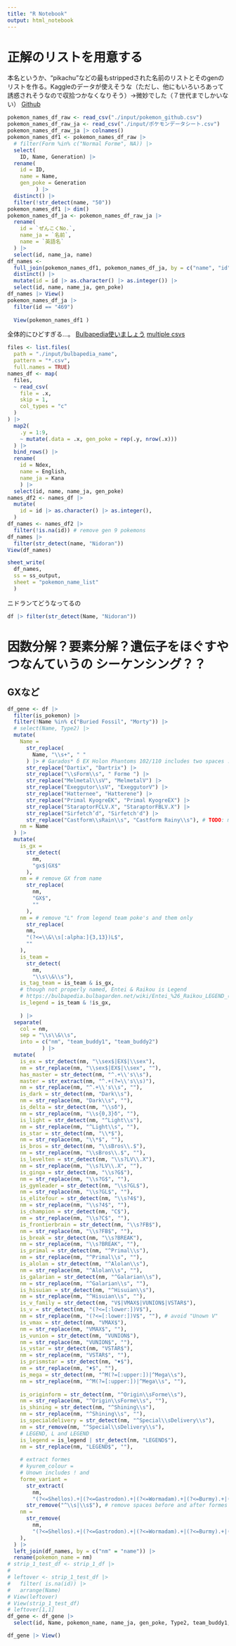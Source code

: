 ```yaml
---
title: "R Notebook"
output: html_notebook
---
```


# 正解のリストを用意する

本名というか、"pikachu"などの最もstrippedされた名前のリストとそのgenのリストを作る。Kaggleのデータが使えそうな（ただし、他にもいろいろあって誘惑されそうなので収拾つかなくなりそう）→微妙でした（７世代までしかいない）
[Github](https://github.com/lgreski/pokemonData/blob/master/Pokemon.csv)

```r
pokemon_names_df_raw <- read_csv("./input/pokemon_github.csv")
pokemon_names_df_raw_ja <- read_csv("./input/ポケモンデータシート.csv")
pokemon_names_df_raw_ja |> colnames()
pokemon_names_df1 <- pokemon_names_df_raw |> 
  # filter(Form %in% c("Normal Forme", NA)) |> 
  select(
    ID, Name, Generation) |> 
  rename(
    id = ID,
    name = Name, 
    gen_poke = Generation
         ) |> 
  distinct() |> 
  filter(!str_detect(name, "50"))
pokemon_names_df1 |> dim()
pokemon_names_df_ja <- pokemon_names_df_raw_ja |> 
  rename(
    id = `ぜんこくNo.`,
    name_ja = `名前`,
    name = `英語名`
  ) |> 
  select(id, name_ja, name)
df_names <- 
  full_join(pokemon_names_df1, pokemon_names_df_ja, by = c("name", "id")) |> 
  distinct() |> 
  mutate(id = id |> as.character() |> as.integer()) |> 
  select(id, name, name_ja, gen_poke)
df_names |> View()
pokemon_names_df_ja |> 
  filter(id == "469")
 
  View(pokemon_names_df1 )
```
全体的にひどすぎる…。
[Bulbapedia使いましょう](https://bulbapedia.bulbagarden.net/wiki/List_of_Japanese_Pok%C3%A9mon_names)
[multiple csvs](https://stackoverflow.com/questions/11433432/how-to-import-multiple-csv-files-at-once)
```r
files <- list.files(
  path = "./input/bulbapedia_name", 
  pattern = "*.csv",
  full.names = TRUE)
names_df <- map(
  files,
  ~ read_csv(
    file = .x, 
    skip = 1, 
    col_types = "c"
  ) 
) |> 
  map2(
    .y = 1:9,
    ~ mutate(.data = .x, gen_poke = rep(.y, nrow(.x)))
  ) |> 
  bind_rows() |> 
  rename(
    id = Ndex,
    name = English,
    name_ja = Kana
    ) |> 
  select(id, name, name_ja, gen_poke)
names_df2 <- names_df |> 
  mutate(
    id = id |> as.character() |> as.integer(),
  )
df_names <- names_df2 |> 
  filter(!is.na(id)) # remove gen 9 pokemons
df_names |> 
  filter(str_detect(name, "Nidoran"))
View(df_names)
```


```r
sheet_write(
  df_names,
  ss = ss_output,
  sheet = "pokemon_name_list"
  )
```

ニドランてどうなってるの
```r
df |> filter(str_detect(Name, "Nidoran"))
```



# 因数分解？要素分解？遺伝子をほぐすやつなんていうの シーケンシング？？
## GXなど

```r
df_gene <- df |> 
  filter(is_pokemon) |> 
  filter(!Name %in% c("Buried Fossil", "Morty")) |> 
  # select(Name, Type2) |> 
  mutate(
    Name = 
      str_replace(
        Name, "\\s+", " "
      ) |> # Garados* δ EX Holon Phantoms 102/110 includes two spaces :(
      str_replace("Dartix", "Dartrix") |> 
      str_replace("\\sForm\\s", " Forme ") |> 
      str_replace("Melmetal\\sV", "MelmetalV") |> 
      str_replace("Exeggutor\\sV", "ExeggutorV") |> 
      str_replace("Hatternee", "Hatterene") |> 
      str_replace("Primal KyogreEK", "Primal KyogreEX") |> 
      str_replace("StaraptorFCLV.X", "StaraptorFBLV.X") |>
      str_replace("Sirfetch’d", "Sirfetch'd") |> 
      str_replace("Castform\\sRain\\s", "Castform Rainy\\s"), # TODO: move this to df typo
    nm = Name
  ) |> 
  mutate(
    is_gx = 
      str_detect(
        nm,
        "gx$|GX$"
      ),
    nm = # remove GX from name
      str_replace(
        nm,
        "GX$",
        ""
      ),
    nm = # remove "L" from legend team poke's and them only
      str_replace( 
      nm,
      "(?<=\\&\\s[:alpha:]{3,13})L$",
      ""
    ),
    is_team = 
      str_detect(
        nm,
        "\\s\\&\\s"),
    is_tag_team = is_team & is_gx,
    # though not properly named, Entei & Raikou is Legend
    # https://bulbapedia.bulbagarden.net/wiki/Entei_%26_Raikou_LEGEND_(Unleashed_90)
    is_legend = is_team & !is_gx, 
    
    ) |>
  separate(
    col = nm,
    sep = "\\s\\&\\s",
    into = c("nm", "team_buddy1", "team_buddy2")
           ) |> 
  mutate(
    is_ex = str_detect(nm, "\\sex$|EX$|\\sex"),
    nm = str_replace(nm, "\\sex$|EX$|\\sex", ""),
    has_master = str_detect(nm, "^.+\\'s\\s"),
    master = str_extract(nm, "^.+(?=\\'s\\s)"),
    nm = str_replace(nm, "^.+\\'s\\s", ""),
    is_dark = str_detect(nm, "Dark\\s"),
    nm = str_replace(nm, "Dark\\s", ""),
    is_delta = str_detect(nm, "\\sδ"), 
    nm = str_replace(nm, "\\s{0,3}δ", ""),
    is_light = str_detect(nm, "^Light\\s"),
    nm = str_replace(nm, "^Light\\s", ""),
    is_star = str_detect(nm, "\\*$"),
    nm = str_replace(nm, "\\*$", ""),
    is_bros = str_detect(nm, "\\sBros\\.$"),
    nm = str_replace(nm, "\\sBros\\.$", ""),
    is_levelten = str_detect(nm, "\\s?LV\\.X"),
    nm = str_replace(nm, "\\s?LV\\.X", ""),
    is_ginga = str_detect(nm, "\\s?G$"),
    nm = str_replace(nm, "\\s?G$", ""),
    is_gymleader = str_detect(nm, "\\s?GL$"),
    nm = str_replace(nm, "\\s?GL$", ""),
    is_elitefour = str_detect(nm, "\\s?4$"),
    nm = str_replace(nm, "\\s?4$", ""),
    is_champion = str_detect(nm, "C$"),
    nm = str_replace(nm, "\\s?C$", ""),
    is_frontierbrain = str_detect(nm, "\\s?FB$"),
    nm = str_replace(nm, "\\s?FB$", ""),
    is_break = str_detect(nm, "\\s?BREAK"),
    nm = str_replace(nm, "\\s?BREAK", ""),
    is_primal = str_detect(nm, "^Primal\\s"),
    nm = str_replace(nm, "^Primal\\s", ""),
    is_alolan = str_detect(nm, "^Alolan\\s"),
    nm = str_replace(nm, "^Alolan\\s", ""),
    is_galarian = str_detect(nm, "^Galarian\\s"),
    nm = str_replace(nm, "^Galarian\\s", ""),
    is_hisuian = str_detect(nm, "^Hisuian\\s"),
    nm = str_replace(nm, "^Hisuian\\s", ""),
    is_v_family = str_detect(nm, "V$|VMAX$|VUNION$|VSTAR$"),
    is_v = str_detect(nm, "(?<=[:lower:])V$"),
    nm = str_replace(nm, "(?<=[:lower:])V$", ""), # avoid "Unown V"
    is_vmax = str_detect(nm, "VMAX$"),
    nm = str_replace(nm, "VMAX$", ""),
    is_vunion = str_detect(nm, "VUNION$"),
    nm = str_replace(nm, "VUNION$", ""),
    is_vstar = str_detect(nm, "VSTAR$"),
    nm = str_replace(nm, "VSTAR$", ""),
    is_prismstar = str_detect(nm, "♦$"),
    nm = str_replace(nm, "♦$", ""),
    is_mega = str_detect(nm, "^M(?=[:upper:])|^Mega\\s"),
    nm = str_replace(nm, "^M(?=[:upper:])|^Mega\\s", ""),
    
    is_originform = str_detect(nm, "^Origin\\sForme\\s"),
    nm = str_replace(nm, "^Origin\\sForme\\s", ""),
    is_shining = str_detect(nm, "^Shining\\s"),
    nm = str_replace(nm, "^Shining\\s", ""),
    is_specialdelivery = str_detect(nm, "^Special\\sDelivery\\s"),
    nm = str_remove(nm, "^Special\\sDelivery\\s"),
    # LEGEND, L and LEGEND 
    is_legend = is_legend | str_detect(nm, "LEGEND$"),
    nm = str_replace(nm, "LEGEND$", ""),
    
    # extract formes
    # kyurem_colour = 
    # Unown includes ! and 
    forme_variant = 
      str_extract(
        nm, 
        "(?<=Shellos).+|(?<=Gastrodon).+|(?<=Wormadam).+|(?<=Burmy).+|(?<=Unown).+|(?<=Castform).+|.+(?=Castform)|(?<=Ditto).+|(?<=Deoxys).+|.+(?=Necrozma$)|.+(?=Porygon$)|.+(?=Greninja$)|.+(?=Mewtwo$)|.+(?=Urshifu$)|.+(?=Calyrex$)|.+(?=Kyurem)|.+(?=Rotom)|Detective\\s|Radiant\\s|\\sLibre|Sunny\\s|Surfing\\s|Flying\\s") |> 
      str_remove("^\\s|\\s$"), # remove spaces before and after formes
    nm =
      str_remove(
        nm, 
        "(?<=Shellos).+|(?<=Gastrodon).+|(?<=Wormadam).+|(?<=Burmy).+|(?<=Unown).+|(?<=Castform).+|.+(?=Castform)|(?<=Ditto).+|(?<=Deoxys).+|.+(?=Necrozma$)|.+(?=Porygon$)|.+(?=Greninja$)|.+(?=Mewtwo$)|.+(?=Urshifu$)|.+(?=Calyrex$)|.+(?=Kyurem)|.+(?=Rotom)|Detective\\s|Radiant\\s|\\sLibre|Sunny\\s|Surfing\\s|Flying\\s"
    ),
  ) |> 
  left_join(df_names, by = c("nm" = "name")) |> 
  rename(pokemon_name = nm)
# strip_1_test_df <- strip_1_df |> 
#     
# leftover <- strip_1_test_df |> 
#   filter( is.na(id)) |> 
#   arrange(Name) 
# View(leftover)
# View(strip_1_test_df)
# leftover[1,1]
df_gene <- df_gene |> 
  select(id, Name, pokemon_name, name_ja, gen_poke, Type2, team_buddy1, team_buddy2, set, series, release_date, everything(), starts_with("is_"), starts_with("has_"), starts_with("meta_"))
```

```r
df_gene |> View()
```





